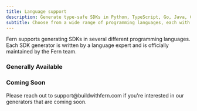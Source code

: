 ```yaml
---
title: Language support
description: Generate type-safe SDKs in Python, TypeScript, Go, Java, C#, PHP, Ruby, Swift, Rust, C++, and more. Each SDK is officially maintained by language experts.
subtitle: Choose from a wide range of programming languages, each with its own idiomatic SDK generator
---
```


Fern supports generating SDKs in several different programming languages. Each SDK generator is written by a language expert and is officially maintained by the Fern team.

### Generally Available

<CardGroup cols={3}>
  <Card title="TypeScript" icon="brands node-js" />
  <Card title="Python" icon="brands python" />
  <Card title="Go" icon="brands golang" />
  <Card title=".NET" icon="brands microsoft" />
  <Card title="Java" icon="brands java" />
  <Card title="Ruby" icon="gem" />
  <Card title="PHP" icon="brands php" />
</CardGroup>

### Coming Soon

<CardGroup cols={3}>
  <Card title="Rust" icon="brands rust" />
  <Card title="C++" icon="brands cpp" />
  <Card title="Swift" icon="brands swift" />
  <Card title="Model Context Protocol" icon="brain" />
  <Card title="Terraform" icon="cloud" />
  <Card title="CLI" icon="terminal" />
</CardGroup>

<Warning title="Get early access">
  Please reach out to support@buildwithfern.com if you're interested in our generators that are coming soon.
</Warning>
